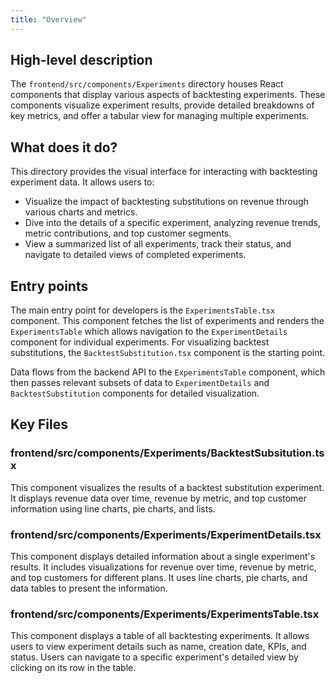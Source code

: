 ```yaml
---
title: "Overview"
---
```


## High-level description
The `frontend/src/components/Experiments` directory houses React components that display various aspects of backtesting experiments. These components visualize experiment results, provide detailed breakdowns of key metrics, and offer a tabular view for managing multiple experiments.

## What does it do?
This directory provides the visual interface for interacting with backtesting experiment data. It allows users to:
- Visualize the impact of backtesting substitutions on revenue through various charts and metrics.
- Dive into the details of a specific experiment, analyzing revenue trends, metric contributions, and top customer segments.
- View a summarized list of all experiments, track their status, and navigate to detailed views of completed experiments.

## Entry points
The main entry point for developers is the `ExperimentsTable.tsx` component. This component fetches the list of experiments and renders the `ExperimentsTable` which allows navigation to the `ExperimentDetails` component for individual experiments. For visualizing backtest substitutions, the `BacktestSubstitution.tsx` component is the starting point.

Data flows from the backend API to the `ExperimentsTable` component, which then passes relevant subsets of data to `ExperimentDetails` and `BacktestSubstitution` components for detailed visualization.

## Key Files
### frontend/src/components/Experiments/BacktestSubsitution.tsx
This component visualizes the results of a backtest substitution experiment. It displays revenue data over time, revenue by metric, and top customer information using line charts, pie charts, and lists.

### frontend/src/components/Experiments/ExperimentDetails.tsx
This component displays detailed information about a single experiment's results. It includes visualizations for revenue over time, revenue by metric, and top customers for different plans. It uses line charts, pie charts, and data tables to present the information.

### frontend/src/components/Experiments/ExperimentsTable.tsx
This component displays a table of all backtesting experiments. It allows users to view experiment details such as name, creation date, KPIs, and status. Users can navigate to a specific experiment's detailed view by clicking on its row in the table.
